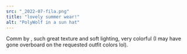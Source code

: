 ```yaml
---
src: "_2022-07-fila.png"
title: "lovely summer wear!"
alt: "PolyWolf in a sun hat"
---
```


Comm by <TwitterLink username="kayadesu_yo" />, such great texture and soft lighting, very colorful (I may have gone overboard on the requested outfit colors lol).
